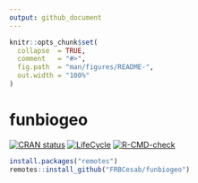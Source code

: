 ```yaml
---
output: github_document
---
```


<!-- README.md is generated from README.Rmd. Please edit that file -->

```r
knitr::opts_chunk$set(
  collapse  = TRUE,
  comment   = "#>",
  fig.path  = "man/figures/README-",
  out.width = "100%"
)
```

# funbiogeo

<!-- badges: start -->
[![CRAN status](https://www.r-pkg.org/badges/version/funbiogeo)](https://CRAN.R-project.org/package=funbiogeo)
[![LifeCycle](man/figures/lifecycle-experimental.svg)](https://www.tidyverse.org/lifecycle/#experimental)
[![R-CMD-check](https://github.com/FRBCesab/funbiogeo/workflows/R-CMD-check/badge.svg)](https://github.com/FRBCesab/funbiogeo/actions)
<!-- badges: end -->


```r
install.packages("remotes")
remotes::install_github("FRBCesab/funbiogeo")
```
